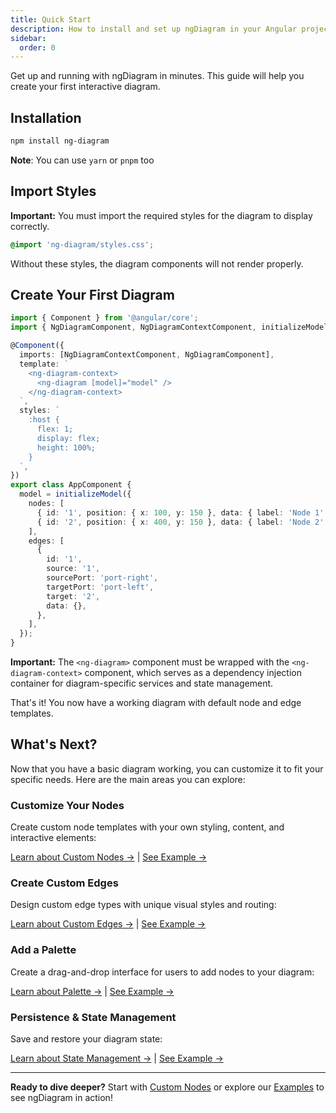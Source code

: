 ```yaml
---
title: Quick Start
description: How to install and set up ngDiagram in your Angular project
sidebar:
  order: 0
---
```



Get up and running with ngDiagram in minutes. This guide will help you create your first interactive diagram.

## Installation

```bash
npm install ng-diagram
```

**Note**: You can use `yarn` or `pnpm` too

## Import Styles

**Important:** You must import the required styles for the diagram to display correctly.

```css
@import 'ng-diagram/styles.css';
```

Without these styles, the diagram components will not render properly.

## Create Your First Diagram

```typescript
import { Component } from '@angular/core';
import { NgDiagramComponent, NgDiagramContextComponent, initializeModel } from 'ng-diagram';

@Component({
  imports: [NgDiagramContextComponent, NgDiagramComponent],
  template: `
    <ng-diagram-context>
      <ng-diagram [model]="model" />
    </ng-diagram-context>
  `,
  styles: `
    :host {
      flex: 1;
      display: flex;
      height: 100%;
    }
  `,
})
export class AppComponent {
  model = initializeModel({
    nodes: [
      { id: '1', position: { x: 100, y: 150 }, data: { label: 'Node 1' } },
      { id: '2', position: { x: 400, y: 150 }, data: { label: 'Node 2' } },
    ],
    edges: [
      {
        id: '1',
        source: '1',
        sourcePort: 'port-right',
        targetPort: 'port-left',
        target: '2',
        data: {},
      },
    ],
  });
}
```

**Important:** The `<ng-diagram>` component must be wrapped with the `<ng-diagram-context>` component, which serves as a dependency injection container for diagram-specific services and state management.

That's it! You now have a working diagram with default node and edge templates.

<NgDiagramComponentContainer />

## What's Next?

Now that you have a basic diagram working, you can customize it to fit your specific needs. Here are the main areas you can explore:

### Customize Your Nodes

Create custom node templates with your own styling, content, and interactive elements:

[Learn about Custom Nodes →](/docs/internals/nodes/custom-nodes) | [See Example →](/docs/examples/custom-node)

### Create Custom Edges

Design custom edge types with unique visual styles and routing:

[Learn about Custom Edges →](/docs/internals/edges/custom-edges) | [See Example →](/docs/examples/custom-edge)

### Add a Palette

Create a drag-and-drop interface for users to add nodes to your diagram:

[Learn about Palette →](/docs/internals/palette) | [See Example →](/docs/examples/palette)

### Persistence & State Management

Save and restore your diagram state:

[Learn about State Management →](/docs/internals/state-management) | [See Example →](/docs/examples/save-state)

---

**Ready to dive deeper?** Start with [Custom Nodes](/docs/internals/nodes/custom-nodes) or explore our [Examples](/docs/examples) to see ngDiagram in action!
